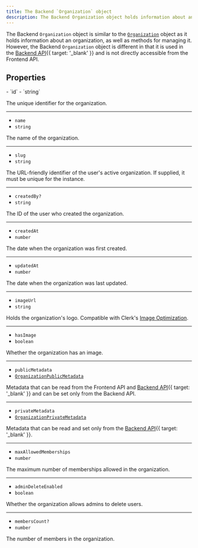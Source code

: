 ```yaml
---
title: The Backend `Organization` object
description: The Backend Organization object holds information about an organization, as well as methods for managing it. However, the it is different from the Organization object in that it is used in the Backend API and is not directly accessible from the Frontend API.
---
```


The Backend `Organization` object is similar to the [`Organization`](/docs/references/javascript/organization) object as it holds information about an organization, as well as methods for managing it. However, the Backend `Organization` object is different in that it is used in the [Backend API](/docs/reference/backend-api/tag/Organizations#operation/ListOrganizations){{ target: '_blank' }} and is not directly accessible from the Frontend API.

## Properties

<Properties>
  - `id`
  - `string`

  The unique identifier for the organization.

  ---

  - `name`
  - `string`

  The name of the organization.

  ---

  - `slug`
  - `string`

  The URL-friendly identifier of the user's active organization. If supplied, it must be unique for the instance.

  ---

  - `createdBy?`
  - `string`

  The ID of the user who created the organization.

  ---

  - `createdAt`
  - `number`

  The date when the organization was first created.

  ---

  - `updatedAt`
  - `number`

  The date when the organization was last updated.

  ---

  - `imageUrl`
  - `string`

  Holds the organization's logo. Compatible with Clerk's [Image Optimization](/docs/guides/image-optimization).

  ---

  - `hasImage`
  - `boolean`

  Whether the organization has an image.

  ---

  - `publicMetadata`
  - [`OrganizationPublicMetadata`](/docs/references/javascript/types/metadata#organization-public-metadata)

  Metadata that can be read from the Frontend API and [Backend API](/docs/reference/backend-api){{ target: '_blank' }} and can be set only from the Backend API.

  ---

  - `privateMetadata`
  - [`OrganizationPrivateMetadata`](/docs/references/javascript/types/metadata#organization-private-metadata)

  Metadata that can be read and set only from the [Backend API](/docs/reference/backend-api){{ target: '_blank' }}.

  ---

  - `maxAllowedMemberships`
  - `number`

  The maximum number of memberships allowed in the organization.

  ---

  - `adminDeleteEnabled`
  - `boolean`

  Whether the organization allows admins to delete users.

  ---

  - `membersCount?`
  - `number`

  The number of members in the organization.
</Properties>
